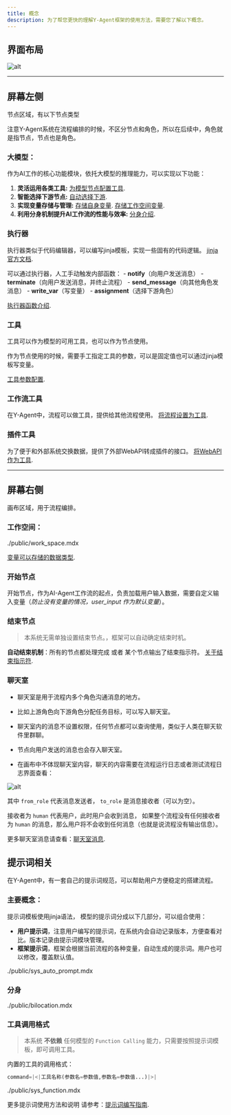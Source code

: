 ```yaml
---
title: 概念
description: 为了帮您更快的理解Y-Agent框架的使用方法，需要您了解以下概念。
---
```

## 界面布局

![alt](./imgs/work_flow.png)

---
## 屏幕左侧
节点区域，有以下节点类型

<Callout> 注意Y-Agent系统在流程编排的时候，不区分节点和角色，所以在后续中，角色就是指节点，节点也是角色。</Callout> 

### 大模型：
作为AI工作的核心功能模块，依托大模型的推理能力，可以实现以下功能：
1. **灵活运用各类工具:**   [为模型节点配置工具](./wf_nodes/model_node#可用工具).
2. **智能选择下游节点:**   [自动选择下游](./wf_nodes/model_node#下游角色).
3. **实现变量存储与管理:**   [存储自身变量](./wf_nodes/model_node#变量存储).  [存储工作空间变量](./wf_nodes/model_node#变量存储).
4. **利用分身机制提升AI工作流的性能与效率:**   [分身介绍](./wf_nodes/model_node#输出分身).

### **执行器**

执行器类似于代码编辑器，可以编写jinja模板，实现一些固有的代码逻辑。 [jinja官方文档](https://jinja.palletsprojects.com/en/stable/templates/).

可以通过执行器，人工手动触发内部函数：
    - **notify**（向用户发送消息）
    - **terminate**（向用户发送消息，并终止流程）
    - **send_message**（向其他角色发消息）
    - **write_var**（写变量）
    - **assignment**（选择下游角色）

[执行器函数介绍](TODO：URL).

### **工具**

工具可以作为模型的可用工具，也可以作为节点使用。 

作为节点使用的时候，需要手工指定工具的参数，可以是固定值也可以通过jinja模板写变量。

[工具参数配置](TODO：URL).
### **工作流工具**

在Y-Agent中，流程可以做工具，提供给其他流程使用。 [将流程设置为工具](./wf_nodes/df_tool_node).
### **插件工具**
为了便于和外部系统交换数据，提供了外部WebAPI转成插件的接口。 [将WebAPI作为工具](./wf_nodes/plugin_tool_node).

---
## 屏幕右侧
画布区域，用于流程编排。

### 工作空间：
<include>./public/work_space.mdx</include>

[变量可以存储的数据类型](./wf_nodes/model_node#变量存储).

### 开始节点
开始节点，作为AI-Agent工作流的起点，负责加载用户输入数据，需要自定义输入变量（*防止没有变量的情况，user_input 作为默认变量*）。


### 结束节点
> 本系统无需单独设置结束节点。，框架可以自动确定结束时机。

**自动结束机制**：所有的节点都处理完成 或者 某个节点输出了结束指示符。 [关于结束指示符](TODO：URL).


### 聊天室
- 聊天室是用于流程内多个角色沟通消息的地方。
- 比如上游角色向下游角色分配任务目标，可以写入聊天室。

- 聊天室内的消息不设置权限，任何节点都可以查询使用，类似于人类在聊天软件里群聊。
- 节点向用户发送的消息也会存入聊天室。

- 在画布中不体现聊天室内容，聊天的内容需要在流程运行日志或者测试流程日志界面查看：

![alt](./imgs/chart_room_msg_demo.png)

其中 `from_role` 代表消息发送者， `to_role` 是消息接收者（可以为空）。

<Callout>接收者为 `human` 代表用户，此时用户会收到消息，
如果整个流程没有任何接收者为 `human` 的消息，那么用户将不会收到任何消息（也就是说流程没有输出信息）。</Callout>

更多聊天室消息请查看：[聊天室消息](TODO：URL).

## 提示词相关

在Y-Agent中，有一套自己的提示词规范，可以帮助用户方便稳定的搭建流程。

### 主要概念：

提示词模板使用jinja语法，
模型的提示词分成以下几部分，可以组合使用：

- **用户提示词**，注意用户编写的提示词，在系统内会自动记录版本，方便查看对比。版本记录由提示词模块管理。
- **框架提示词**，框架会根据当前流程的各种变量，自动生成的提示词。用户也可以修改，覆盖默认值。
<Accordions>
  <Accordion title="系统会自动生成哪些框架提示词？">
    <include>./public/sys_auto_prompt.mdx</include>
  </Accordion>
</Accordions>

### 分身

<include>./public/bilocation.mdx</include>

### 工具调用格式

> 本系统 **不依赖** 任何模型的 `Function Calling` 能力，只需要按照提示词模板，即可调用工具。

内置的工具的调用格式：

```python  
command=|<|工具名称(参数名=参数值,参数名=参数值...)|>|
```
<include>./public/sys_function.mdx</include>




更多提示词使用方法和说明 请参考：[提示词编写指南](./prompt_guide).

